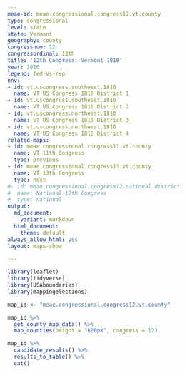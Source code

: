 ```yaml
---
meae-id: meae.congressional.congress12.vt.county
type: congressional
level: state
state: Vermont
geography: county
congressnum: 12
congressordinal: 12th
title: '12th Congress: Vermont 1810'
year: 1810
legend: fed-vs-rep
nnv:
- id: vt.uscongress.southwest.1810
  name: VT US Congress 1810 District 1
- id: vt.uscongress.southeast.1810
  name: VT US Congress 1810 District 2
- id: vt.uscongress.northeast.1810
  name: VT US Congress 1810 District 3
- id: vt.uscongress.northwest.1810
  name: VT US Congress 1810 District 4
related-maps:
- id: meae.congressional.congress11.vt.county
  name: VT 11th Congress
  type: previous
- id: meae.congressional.congress13.vt.county
  name: VT 13th Congress
  type: next
#- id: meae.congressional.congress12.national.district
#  name: National 12th Congress
#  type: national
output:
  md_document:
    variant: markdown
  html_document:
    theme: default
always_allow_html: yes
layout: maps-show

---
```


```r
library(leaflet)
library(tidyverse)
library(USAboundaries)
library(mappingelections)

map_id <- "meae.congressional.congress12.vt.county"
```

<div class="map">

```r
map_id %>%
  get_county_map_data() %>%
  map_counties(height = "600px", congress = 12)
```

</div>

<div class="results-table">

```r
map_id %>%
  candidate_results() %>%
  results_to_table() %>%
  cat()
```

</div>
